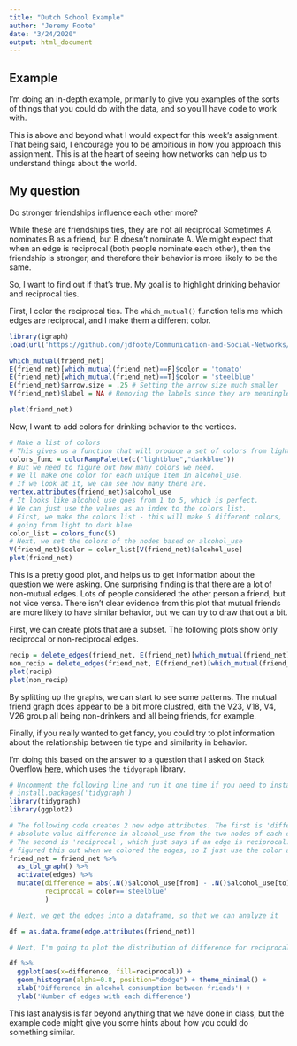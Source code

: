 ```yaml
---
title: "Dutch School Example"
author: "Jeremy Foote"
date: "3/24/2020"
output: html_document
---
```


## Example

I'm doing an in-depth example, primarily to give you examples of the sorts of things that you could do with the data, and so you'll have code to work with.

This is above and beyond what I would expect for this week's assignment. That being said, I encourage you to be ambitious in how you approach this assignment. This is at the heart of seeing how networks can help us to understand things about the world.

## My question

Do stronger friendships influence each other more?

While these are friendships ties, they are not all reciprocal Sometimes A nominates B as a friend, but B doesn't nominate A. We might expect that when an edge is reciprocal (both people nominate each other), then the friendship is stronger, and therefore their behavior is more likely to be the same.

So, I want to find out if that's true. My goal is to highlight drinking behavior and reciprocal ties.

First, I color the reciprocal ties. The `which_mutual()` function tells me which edges are reciprocal, and I make them a different color.

```r
library(igraph)
load(url('https://github.com/jdfoote/Communication-and-Social-Networks/raw/master/activities/school_graph.Rdata'))

which_mutual(friend_net)
E(friend_net)[which_mutual(friend_net)==F]$color = 'tomato'
E(friend_net)[which_mutual(friend_net)==T]$color = 'steelblue'
E(friend_net)$arrow.size = .25 # Setting the arrow size much smaller
V(friend_net)$label = NA # Removing the labels since they are meaningless

plot(friend_net)

```

Now, I want to add colors for drinking behavior to the vertices.

```r

# Make a list of colors
# This gives us a function that will produce a set of colors from light blue to dark blue
colors_func = colorRampPalette(c("lightblue","darkblue"))
# But we need to figure out how many colors we need.
# We'll make one color for each unique item in alcohol_use.
# If we look at it, we can see how many there are. 
vertex.attributes(friend_net)$alcohol_use
# It looks like alcohol_use goes from 1 to 5, which is perfect. 
# We can just use the values as an index to the colors list.
# First, we make the colors list - this will make 5 different colors,
# going from light to dark blue
color_list = colors_func(5)
# Next, we set the colors of the nodes based on alcohol_use
V(friend_net)$color = color_list[V(friend_net)$alcohol_use]
plot(friend_net)
```

This is a pretty good plot, and helps us to get information about the question we were asking. One surprising finding is that there are a lot of non-mutual edges. Lots of people considered the other person a friend, but not vice versa. There isn't clear evidence from this plot that mutual friends are more likely to have similar behavior, but we can try to draw that out a bit.

First, we can create plots that are a subset. The following plots show only reciprocal or non-reciprocal edges.

```r
recip = delete_edges(friend_net, E(friend_net)[which_mutual(friend_net)==F])
non_recip = delete_edges(friend_net, E(friend_net)[which_mutual(friend_net)==T])
plot(recip)
plot(non_recip)
```

By splitting up the graphs, we can start to see some patterns. The mutual friend graph does appear to be a bit more clustred, eith the V23, V18, V4, V26 group all being non-drinkers and all being friends, for example.

Finally, if you really wanted to get fancy, you could try to plot information about the relationship between tie type and similarity in behavior.

I'm doing this based on the answer to a question that I asked on Stack Overflow [here](https://stackoverflow.com/questions/60817618/how-do-you-color-the-edges-of-a-graph-based-on-whether-they-are-homophilous-in-i/60818946#60818946), which uses the `tidygraph` library.

```r
# Uncomment the following line and run it one time if you need to install tidygraph
# install.packages('tidygraph')
library(tidygraph)
library(ggplot2)

# The following code creates 2 new edge attributes. The first is 'difference', which is the
# absolute value difference in alcohol_use from the two nodes of each edge
# The second is 'reciprocal', which just says if an edge is reciprocal. We already
# figured this out when we colored the edges, so I just use the color attribute
friend_net = friend_net %>%
  as_tbl_graph() %>%
  activate(edges) %>%
  mutate(difference = abs(.N()$alcohol_use[from] - .N()$alcohol_use[to]),
         reciprocal = color=='steelblue'
         )

# Next, we get the edges into a dataframe, so that we can analyze it

df = as.data.frame(edge.attributes(friend_net))

# Next, I'm going to plot the distribution of difference for reciprocal and non-reciprocal edges

df %>%
  ggplot(aes(x=difference, fill=reciprocal)) + 
  geom_histogram(alpha=0.8, position="dodge") + theme_minimal() + 
  xlab('Difference in alcohol consumption between friends') + 
  ylab('Number of edges with each difference')

```

This last analysis is far beyond anything that we have done in class, but the example code might give you some hints about how you could do something similar.